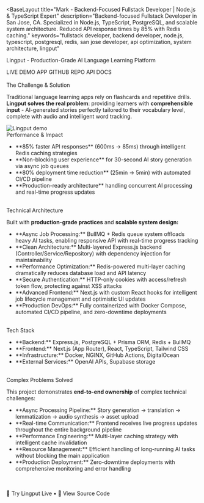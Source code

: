 ---
---


<BaseLayout 
  title="Mark - Backend-Focused Fullstack Developer | Node.js & TypeScript Expert"
  description="Backend-focused Fullstack Developer in San Jose, CA. Specialized in Node.js, TypeScript, PostgreSQL, and scalable system architecture. Reduced API response times by 85% with Redis caching."
  keywords="fullstack developer, backend developer, node.js, typescript, postgresql, redis, san jose developer, api optimization, system architecture, lingput"
>
  <span class="text-xl font-semibold">Lingput - Production-Grade AI Language Learning Platform</span>

<div class="flex gap-2">
  <Link href="https://lingput.dev">LIVE DEMO</Link>
  <Link href="https://app.lingput.dev">APP</Link>
  <Link href="https://github.com/markmdev/lingput">GITHUB REPO</Link>
  <Link href="https://docs.lingput.dev">API DOCS</Link>
</div>
<Win95Image src={LingputLogo} alt="Lingput logo" class="w-1/3" />
<br />
<span class="text-lg font-semibold">The Challenge & Solution</span>

Traditional language learning apps rely on flashcards and repetitive drills. **Lingput solves the real problem**: providing learners with **comprehensible input** - AI-generated stories perfectly tailored to their vocabulary level, complete with audio and intelligent word tracking.

<img src="/images/lingput-demo.gif" alt="Lingput demo" />

<br />
<span class="text-lg font-semibold">Performance & Impact</span>

<ul class="list-disc ml-6">
  <li>
    **85% faster API responses** (600ms → 85ms) through intelligent Redis
    caching strategies
  </li>
  <li>
    **Non-blocking user experience** for 30-second AI story generation via async
    job queues
  </li>
  <li>
    **80% deployment time reduction** (25min → 5min) with automated CI/CD
    pipeline
  </li>
  <li>
    **Production-ready architecture** handling concurrent AI processing and
    real-time progress updates
  </li>
</ul>

<br />
<span class="text-lg font-semibold">Technical Architecture</span>

Built with **production-grade practices** and **scalable system design:**

<ul class="list-disc ml-6">
  <li>
    **Async Job Processing:** BullMQ + Redis queue system offloads heavy AI
    tasks, enabling responsive API with real-time progress tracking
  </li>
  <li>
    **Clean Architecture:** Multi-layered Express.js backend
    (Controller/Service/Repository) with dependency injection for
    maintainability
  </li>
  <li>
    **Performance Optimization:** Redis-powered multi-layer caching dramatically
    reduces database load and API latency
  </li>
  <li>
    **Secure Authentication:** HTTP-only cookies with access/refresh token flow,
    protecting against XSS attacks
  </li>
  <li>
    **Advanced Frontend:** Next.js with custom React hooks for intelligent job
    lifecycle management and optimistic UI updates
  </li>
  <li>
    **Production DevOps:** Fully containerized with Docker Compose, automated
    CI/CD pipeline, and zero-downtime deployments
  </li>
</ul>

<br />
<span class="text-lg font-semibold">Tech Stack</span>

<ul class="list-disc ml-6">
  <li>**Backend:** Express.js, PostgreSQL + Prisma ORM, Redis + BullMQ</li>
  <li>**Frontend:** Next.js (App Router), React, TypeScript, Tailwind CSS</li>
  <li>**Infrastructure:** Docker, NGINX, GitHub Actions, DigitalOcean</li>
  <li>**External Services:** OpenAI APIs, Supabase storage</li>
</ul>

<br />
<span class="text-lg font-semibold">Complex Problems Solved</span>

This project demonstrates **end-to-end ownership** of complex technical challenges:

<ul class="list-disc ml-6">
  <li>
    **Async Processing Pipeline:** Story generation → translation →
    lemmatization → audio synthesis → asset upload
  </li>
  <li>
    **Real-time Communication:** Frontend receives live progress updates
    throughout the entire background pipeline
  </li>
  <li>
    **Performance Engineering:** Multi-layer caching strategy with intelligent
    cache invalidation
  </li>
  <li>
    **Resource Management:** Efficient handling of long-running AI tasks without
    blocking the main application
  </li>
  <li>
    **Production Deployment:** Zero-downtime deployments with comprehensive
    monitoring and error handling
  </li>
</ul>

<br />
<br />
<Link href="https://lingput.dev">🚀 Try Lingput Live</Link> •
<Link href="https://github.com/markmdev/lingput">📖 View Source Code</Link>

</BaseLayout>
